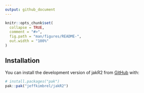 ```yaml
---
output: github_document
---
```


<!-- README.md is generated from README.Rmd. Please edit that file -->

```r
knitr::opts_chunk$set(
  collapse = TRUE,
  comment = "#>",
  fig.path = "man/figures/README-",
  out.width = "100%"
)
```

## Installation

You can install the development version of jakR2 from [GitHub](https://github.com/) with:

``` r
# install.packages("pak")
pak::pak("jeffkimbrel/jakR2")
```

